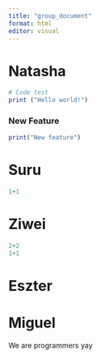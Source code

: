 ```yaml
---
title: "group_document"
format: html
editor: visual
---
```


# Natasha

```r
# Code test
print ("Hello world!")

```
### New Feature
```r
print("New feature")
```

# Suru

```r
1+1
```

# Ziwei

```r
2+2
1+1
```

# Eszter

# Miguel

We are programmers yay

```r

```

```r

```
